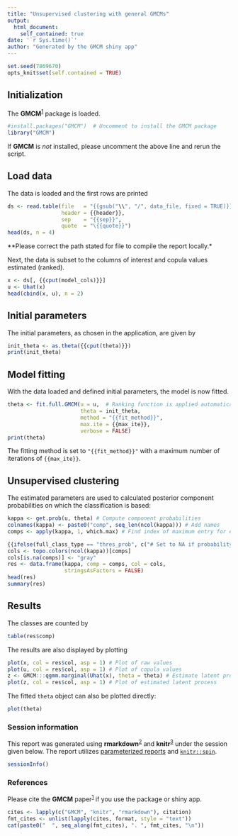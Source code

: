 ---
title: "Unsupervised clustering with general GMCMs"
output: 
  html_document:
    self_contained: true
date: '`r Sys.time()`'
author: "Generated by the GMCM shiny app"
---

```{r knit-int, echo=FALSE, include=FALSE}
set.seed(7869670)
opts_knit$set(self.contained = TRUE)
```


## Initialization
The **GMCM**^[1][1]^ package is loaded.

```{r load-packages, include=TRUE}

#install.packages("GMCM")  # Uncomment to install the GMCM package
library("GMCM")
```


If **GMCM** is *not* installed, please uncomment the above line and rerun the script.

## Load data
The data is loaded and the first rows are printed

```{r load-data, include=TRUE, echo=TRUE}
ds <- read.table(file   = "{{gsub("\\", "/", data_file, fixed = TRUE)}}",
                 header = {{header}},
                 sep    = "{{sep}}",
                 quote  = "\{{quote}}")
head(ds, n = 4)
```

**Please correct the path stated for file to compile the report locally.*

Next, the data is subset to the columns of interest and copula values estimated (ranked).

```{r select-data, include=TRUE, echo=TRUE}
x <- ds[, {{cput(model_cols)}}]
u <- Uhat(x)
head(cbind(x, u), n = 2)
```


## Initial parameters
The initial parameters, as chosen in the application, are given by

```{r show-initial-params, include=TRUE, echo=TRUE}
init_theta <- as.theta({{cput(theta)}})
print(init_theta)
```


## Model fitting
With the data loaded and defined initial parameters, the model is now fitted.

```{r fit_model, error=TRUE}
theta <- fit.full.GMCM(u = u,  # Ranking function is applied automatically
                       theta = init_theta,
                       method = "{{fit_method}}",
                       max.ite = {{max_ite}},
                       verbose = FALSE)
print(theta)
```

The fitting method is set to `"{{fit_method}}"` with a maximum number of iterations of `{{max_ite}}`.


## Unsupervised clustering
The estimated parameters are used to calculated posterior component probabilities on which the classification is based:

```{r compute_probs}
kappa <- get.prob(u, theta) # Compute component probabilities
colnames(kappa) <- paste0("comp", seq_len(ncol(kappa))) # Add names
comps <- apply(kappa, 1, which.max) # Find index of maximum entry for each row

{{ifelse(full_class_type == "thres_prob", c("# Set to NA if probability is not sufficiently large\n", sprintf("ok_max <- apply(kappa, 1, max) > %.3f\n", full_thres_prob), "comps[!ok_max] <- NA\n"), "")}}
cols <- topo.colors(ncol(kappa))[comps]
cols[is.na(comps)] <- "gray"
res <- data.frame(kappa, comp = comps, col = cols,
                  stringsAsFactors = FALSE)
head(res)
summary(res)
```


## Results
The classes are counted by

```{r classes_table}
table(res$comp)
```

The results are also displayed by plotting

```{r plot_results}
plot(x, col = res$col, asp = 1) # Plot of raw values
plot(u, col = res$col, asp = 1) # Plot of copula values
z <- GMCM:::qgmm.marginal(Uhat(x), theta = theta) # Estimate latent process
plot(z, col = res$col, asp = 1) # Plot of estimated latent process
```

The fitted `theta` object can also be plotted directly:

```{r plot_theta}
plot(theta)
```


### Session information
This report was generated using **rmarkdown**^[2][2]^ and **knitr**^[3][3]^ under the session
given below. The report utilizes [parameterized reports][2] and [`knitr::spin`][3].


```{r session-info}
sessionInfo()
```


### References
Please cite the **GMCM** paper^[1][1]^ if you use the package or shiny app.

```{r citation, echo=FALSE, results='asis'}
cites <- lapply(c("GMCM", "knitr", "rmarkdown"), citation)
fmt_cites <- unlist(lapply(cites, format, style = "text"))
cat(paste0("  ", seq_along(fmt_cites), ". ", fmt_cites, "\n"))
```

[1]: http://doi.org/10.18637/jss.v070.i02
[2]: https://bookdown.org/yihui/rmarkdown/parameterized-reports.html
[3]: https://yihui.name/knitr/demo/stitch/
